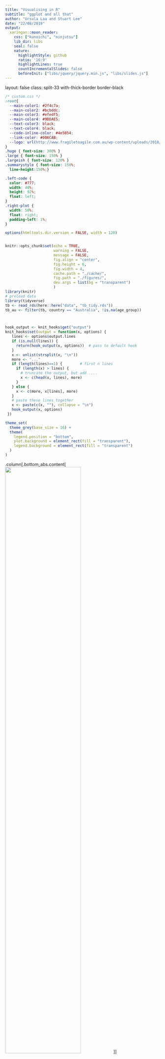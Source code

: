 ```yaml
---
title: "Visualising in R"
subtitle: "ggplot and all that"
author: "Ursula Laa and Stuart Lee"
date: "22/08/2019"
output:
  xaringan::moon_reader:
    css: ["kunoichi", "ninjutsu"]
    lib_dir: libs
    seal: false
    nature:
      highlightStyle: github
      ratio: '16:9'
      highlightLines: true
      countIncrementalSlides: false
      beforeInit: ["libs/jquery/jquery.min.js", "libs/slides.js"]
---
```

layout: false
class: split-33 with-thick-border border-black

```css
/* custom.css */
:root{
  --main-color1: #2f4c7a;
  --main-color2: #bcbddc;
  --main-color3: #efedf5;
  --main-color4: #9DDAE5;
  --text-color3: black;
  --text-color4: black;
  --code-inline-color: #4e5054;
  --link-color: #006CAB;
  --logo: url(http://www.fragiletoagile.com.au/wp-content/uploads/2018/02/monash-university-logo-transparent.png);
}
.huge { font-size: 300% }
.large { font-size: 150% }
.largeish { font-size: 120% }
.summarystyle { font-size: 150%;
  line-height:150%;}

.left-code {
  color: #777;
  width: 48%;
  height: 92%;
  float: left;
}
.right-plot {
  width: 50%;
  float: right;
  padding-left: 1%;
}
```




```r
options(htmltools.dir.version = FALSE, width = 120)


knitr::opts_chunk$set(echo = TRUE, 
                      warning = FALSE, 
                      message = FALSE,
                      fig.align = "center",
                      fig.height = 6,
                      fig.width = 4,
                      cache.path = "./cache/",
                      fig.path = "./figures/",
                      dev.args = list(bg = "transparent")
                      )
library(knitr)
# preload data
library(tidyverse)
tb <- read_rds(here::here("data", "tb_tidy.rds"))
tb_au <- filter(tb, country == "Australia", !is.na(age_group))



hook_output <- knit_hooks$get("output")
knit_hooks$set(output = function(x, options) {
   lines <- options$output.lines
   if (is.null(lines)) {
     return(hook_output(x, options))  # pass to default hook
   }
   x <- unlist(strsplit(x, "\n"))
   more <- "..."
   if (length(lines)==1) {        # first n lines
     if (length(x) > lines) {
       # truncate the output, but add ....
       x <- c(head(x, lines), more)
     }
   } else {
     x <- c(more, x[lines], more)
   }
   # paste these lines together
   x <- paste(c(x, ""), collapse = "\n")
   hook_output(x, options)
 })

theme_set(
  theme_grey(base_size = 16) +
  theme(
    legend.position = "bottom",
    plot.background = element_rect(fill = "transparent"),
    legend.background = element_rect(fill = "transparent")
  )
)
```


.column[.bottom_abs.content[
<img src="http://www.fragiletoagile.com.au/wp-content/uploads/2018/02/monash-university-logo-transparent.png" width="70%">
]]

.column.bg-main1[.content.vmiddle[.center[


# Data Visualisation with R


### ggplot2 and friends!
<br>
<br>

# Ursula Laa
# and
# Stuart Lee

]]]

---
layout: false
class: split-50 with-thick-border border-white
.column[.content[
# Who are we?

## Ursula Laa
.large[
- Research fellow at Monash University
- Working in particle physics and data visualisation
- Interested in visualisation of high-dimensional data
]

XXX tour animation?
]]

.column[.content[

# <br>

## Stuart Lee

.large[
- PhD student at Monash University
- Working in bioinformatics and data visualisation
- Interested in the same things as Ursula!
]

XXX 
]]


---

# Follow along with us

<br>

.large[The material for todays seminar is available online]

<br>


.largeish[
Get the slides from https://sa-lee.github.io/acems_viz_seminar/

Get the source code from https://github.com/sa-lee/acems_viz_seminar
]

<br>

.large[Just open RStudio to go along with the examples!]

---

# A grammar of graphics



.large[
The grammar of graphics defines a framework to construct statistical graphics in a principled way, by definind an explicit relationship between the variables in the data you have and the graphic or plot you wish to represent. It was first defined by Lee Wilkinson and extended by Hadley Wickham in the R package `ggplot2`. 
]

--

### `ggplot2` is based on three simple concepts:

.large[
* __Data__: input data should be formated in a data frame, where each column is a variable, and each row is an observation
* __Mapping__: declaring a mapping of input data variables onto aestetics
* __geoms__: the graphical primitives, e.g. geom_line, geom_point
]


--

### Here we uncover how the charts you know by name can be created via `ggplot2`, learn how to construct a `ggplot2` graphic and then build a plot up, layer-by-layer.


---

# Why use the grammar of graphics?

<br>

.large[
The grammar of graphics

- allows us to __define__ the mapping between variables in the data, with elements of the plot
- allows us to see and understand __how__ plots are similar or different
- helps us see how variations in the definition create variations in the plot
]

<br>

### Using named plots, for example a pie chart, bar chart, scatterplot, in some ways is like seeing animals in the zoo.


---

# Example data

### World Health Organisation (WHO) tuberculosis case notifications data 

<br>

.large[To showcase `ggplot2` we will build graphics using a data set provided by the [World Health Organisation (WHO)](https://www.who.int/). This is current tuberculosis (TB) case notifications aggregated by __country__, __gender__ and __age__ group. We have tidied up this data for you and saved it in the R data storage format.]


.largeish[
The data consists of six columns:

* __country:__ the country where the TB case(s) occured
* __iso3:__ a three letter standardised country code
* __year:__ the year when the TB case(s) occured
* __gender:__ whether the TB case(s) belonged to males or females.
* __age_group:__ whether the TB case(s) belonged to someone aged between 15 to 24, 25 to 34,
35 to 44, 45 to 54, 55 to 64 or 65 and above
* __count:__ the total number of TB cases for a given country, year, gender and age group.
]
---



# Load the data in RStudio on your computer

.largeish[On your computer, open RStudio and then load the TB data in with R using the tidyverse:]

```r
library(tidyverse)
tb <- read_rds("data/tb_tidy.rds")
tb_au <- filter(tb, country == "Australia", !is.na(age_group))
tb_au
```



---

# A first look

.largeish[Let's create charts from the TB data to find out if there are differences between age groups, and gender between TB cases in Australia.

We start with a 100% chart, that compares the proportion of TB cases in each age group by gender.]

<br>

```r
ggplot(tb_au, aes(x = year, y = count, fill = gender)) +
  geom_bar(stat = "identity", position = "fill") +
  facet_grid(~ age_group) +
  scale_fill_brewer(palette="Dark2") 
```

---

# A first look

.largeish[Let's create charts from the TB data to find out if there are differences between age groups, and gender between TB cases in Australia.

We start with a 100% chart, that compares the proportion of TB cases in each age group by gender.]

<br>

## What can you learn from a 100% chart? 

.largeish[
There are three key lessons from this chart:

 * The focus is on **proportion** in each category. 
 * Across (almost) all ages, and years, the proportion of males having TB is higher than females
 * These proportions tend to be higher in the older age groups, for all years.
]

---

class: middle center bg-main1

# Building your own ggplot

---

layout: false
class: split-33

.column[.content[
## Stepwise building of a `ggplot2`


We start by passing our *data set* to the ggplot function



```r
ggplot(tb_au) #<<
```

]]

.column[.content.vmiddle[
```r
```
]]

---

layout: false
class: split-33

.column[.content[
## Stepwise building of a `ggplot2`


We next define the *aesthetic mapping* (or *variable mapping*)


```r
ggplot(tb_au) +
  aes(x = year, #<<
      y = count, #<<
      fill = gender) #<<
```

]]

.column[.content.vmiddle[
```r
```
]]

---

layout: false
class: split-33

.column[.content[
## Stepwise building of a `ggplot2`

Now we specify the geom we want to draw 

```r
ggplot(tb_au) +
  aes(x = year, 
      y = count, 
      fill = gender) +
  geom_bar(stat = "identity", #<<
           position = "fill") #<<
```

.largeish[
- `stat = "identity"` says no need to compute the count (it is already counted in the data)
- `position = "fill"` sets the heights of the bars to be all at 100%, this emphasizes the proportion of males and females
]
]]

.column[.content.vmiddle[
```r
```
]]

---

layout: false
class: split-33

.column[.content[
## Stepwise building of a `ggplot2`

We can easily change things like the color palette

```r
ggplot(tb_au) +
  aes(x = year, 
      y = count, 
      fill = gender) +
  geom_bar(stat = "identity", 
           position = "fill") +
  scale_fill_brewer(  #<<
    palette = "Dark2")  #<<
  
```

.largeish[
Here we use a palette from [colorbrewer.org](colorbrewer.org) that accommodates colour blindness.
]
]]

.column[.content.vmiddle[
```r
```
]]

---

layout: false
class: split-33

.column[.content[
## Stepwise building of a `ggplot2`

Finally we create a bar chart for each age group by facetting

```r
ggplot(tb_au) +
  aes(x = year, 
      y = count, 
      fill = gender) +
  geom_bar(stat = "identity", 
           position = "fill") +
  scale_fill_brewer(  
    palette = "Dark2") +
  facet_grid(. ~ age_group) #<<
  
```

.largeish[
A `facet` creates subplots for each category (or combination of categories) laid out in a grid. The argument is specified as a *formula*, and is of the form left hand side ~ right hand side.
]
]]

.column[.content.vmiddle[
```r
```
]]

---

# Final plot

We created a `ggplot` one layer at a time. Once you become more confident you will be able to start building everything up at once.

```r
ggplot(tb_au, aes(x = year, y = count, fill = gender)) +
  geom_bar(stat = "identity", position = "fill") +
  facet_grid(~ age_group) +
  scale_fill_brewer(palette="Dark2")
```

---

# Changing things up

.largeish[
We can easily change how the plot is defined and compare different ways of showing the same data.
You can make a bar chart using `ggplot2` by changing the position argument in `geom_bar()` to `stack`: 
]

```r
ggplot(tb_au, aes(x = year, y = count, fill = gender)) +
  geom_bar(stat = "identity", position = "stack") +
  facet_grid(~ age_group) +
  scale_fill_brewer(palette="Dark2")
```

---
# Changing things up

.largeish[
We can easily change how the plot is defined and compare different ways of showing the same data.
You can make a bar chart using `ggplot2` by changing the position argument in `geom_bar()` to `stack`: 
]

```r
ggplot(tb_au, aes(x = year, y = count, fill = gender)) +
  geom_bar(stat = "identity", position = "stack") +
  facet_grid(~ age_group) +
  scale_fill_brewer(palette="Dark2")
```

## What we learn from this chart? 

.largeish[

Plotting the data in a different way changes what we learn from it

- Focus in now on **counts**, showing that counts are different across __ages__, and __years__: counts tend to be lower in middle age (45-64). 
- Shows that in the year 1999, there was a bit of a TB outbreak in most age groups, with numbers doubling or tripling compared to other years.
- The TB Incidence has been increasing among younger age groups in recent years.
]


---

# From 'stacked' to 'side-by-side'

.largeish[Let's change the position argument in `geom_bar()` to `dodge` to show the counts in each age category but with respect to __gender__]

```r
ggplot(tb_au, aes(x = year, y = count, fill = gender)) +
  geom_bar(stat = "identity", position="dodge") +
  facet_grid(~ age_group) +
  scale_fill_brewer(palette="Dark2")
```

---

# From 'stacked' to 'side-by-side'

.largeish[Let's change the position argument in `geom_bar()` to `dodge` to show the counts in each age category but with respect to __gender__]

```r
ggplot(tb_au, aes(x = year, y = count, fill = gender)) +
  geom_bar(stat = "identity", position="dodge") +
  facet_grid(~ age_group) +
  scale_fill_brewer(palette="Dark2")
```

# What can you learn from this chart? 

.largeish[
- Focus on counts by gender, showing predominantly male incidence of TB.
- You can also see that incidence among males relative to females is from middle age onwards. There appears to be
similar incidence between males and females in younger age groups.
]

.largeish[What's changed from your previous charts? The colours, aesthetics and facets have remained the same, it's just the __position__ of the bars that have been altered ]

---
# Changing coordinates

.largeish[
By changing to __polar__ coordinates, things will be layed out in __circles__, rather than __rectangles__, one axis is mapped to an __angle__.
]

```r
ggplot(tb_au, aes(x = year, y = count, fill = gender)) +
  geom_bar(stat = "identity") +
  facet_grid(gender ~ age_group) +
  scale_fill_brewer(palette="Dark2") + 
  coord_polar() 
```

---

# Changing coordinates

.largeish[
By changing to __polar__ coordinates, things will be layed out in __circles__, rather than __rectangles__, one axis is mapped to an __angle__.
]

```r
ggplot(tb_au, aes(x = year, y = count, fill = gender)) +
  geom_bar(stat = "identity") +
  facet_grid(gender ~ age_group) +
  scale_fill_brewer(palette="Dark2") + 
  coord_polar() 
```


# What can you learn from this chart? 

.large[This layout makes it easier to interpret how the chart emphasises the middle age groups as having low incidence accross the years.]





---

# Making a pie chart

.largeish[You can continue to use polar coordinates to make a pie chart.]


```r
ggplot(tb_au, aes(x = 1, y = count, fill = factor(year))) +
  geom_bar(stat = "identity", position="fill") +
  facet_grid(gender ~ age_group) +
  coord_polar(theta = "y")
```

---

# Making a pie chart

.largeish[You can continue to use polar coordinates to make a pie chart.]


```r
ggplot(tb_au, aes(x = 1, y = count, fill = factor(year))) +
  geom_bar(stat = "identity", position="fill") +
  facet_grid(gender ~ age_group) +
  coord_polar(theta = "y")
```

# What can you learn from this chart? 

.large[The pie chart is pretty but difficult to interpret and not usefull for making comparisons across age.]

---

class: bg-main1 center middle

# (Basic) Perception of visualisations

---

# Re-arrangement and proximity

.large[
Compare the two displays below - how are they different and what information does each of them emphasise?
]

<br>

```r
a <- tb_au %>% filter(year == 2012) %>%
  ggplot() +
  aes(x=gender, y=count, fill=gender) +
  geom_bar(stat="identity", position="dodge") + 
  facet_wrap(~age_group, ncol=6) +
  scale_fill_brewer("", palette="Dark2") +
  ggtitle("Arrangement A")
b <- tb_au %>% filter(year == 2012) %>%
  ggplot() +
  aes(x=age_group, y=count, fill=age_group) +
  geom_bar(stat="identity", position="dodge") + 
  facet_wrap(~gender, ncol=6) +
  scale_fill_brewer("", palette="Dark2") +
  ggtitle("Arrangement B")
library(gridExtra)
grid.arrange(a, b, nrow=1)
```
---
layout: false
class: split-50 with-thick-border border-white


.column[.content[
# Re-arrangement and proximity

```r
a
```
]]
.column[.content.vmiddle[

.large[
Arrangement A:

- easy to directly compare male and female counts, separately for each age group
- male counts are higher than female counts
- there is a big difference between counts in the 45-54 age group, and over 65 counts are almost the same
]]]

---


layout: false
class: split-50 with-thick-border border-white

.column[.content[
# Re-arrangement and proximity
```r
b
```
]]
.column[.content.vmiddle[
.large[
Arrangement B:

- easy to directly compare counts by age group, separately for females and males
- for females, incidence drops in the middle years
- for males, it is pretty consistently high across age groups
]]]

---
layout: false
class: split-50 with-thick-border border-white

.column[.content[

## Code for re-arrangement

```r
tb_au %>% filter(year == 2012) %>%
  ggplot() +
  aes(x=gender, y=count, fill=gender) +
  geom_bar(stat="identity", position="dodge") + 
  facet_wrap(~age_group, ncol=6) +
  scale_fill_brewer("", palette="Dark2") +
  ggtitle("Arrangement A")
```
]]

.column[.content[

<br>
<br>

```r
tb_au %>% filter(year == 2012) %>%
  ggplot() +
  aes(x=age_group, y=count, fill=age_group) +
  geom_bar(stat="identity", position="dodge") + 
  facet_wrap(~gender, ncol=6) +
  scale_fill_brewer("", palette="Dark2") +
  ggtitle("Arrangement B")
```
]]


---
class: center middle

# Takehome! 

.large[Place graphical elements you want the viewer to compare close to each other!]


---
layout: false
class: split-50 with-thick-border border-white


.column[.content.vmiddle[
## Grammar and Statistics
.largeish[
What we love about ggplot2...

<img src="https://www.wired.com/wp-content/uploads/2016/01/DB-Transformation-Colour.gif" style="width: 40%" />

[Source: https://www.wired.com/wp-content/uploads/2016/01/DB-Transformation-Colour.gif](https://www.wired.com/wp-content/uploads/2016/01/DB-Transformation-Colour.gif)

...you can make so many different displays of the same data, and each time something new may emerge.
]]]
.column[.content.vmiddle[
.largeish[
 - Grammar of graphics makes rearranging easy
 - Good to look at the data in many different ways [Unwin, Hofmann and Cook](https://journal.r-project.org/archive/2013/RJ-2013-012/RJ-2013-012.pdf)
]]]

---

class: middle center bg-main1

# Extensions of ggplot2

---
# Drawing maps

We can use ggplot2 to create chloropleth maps.

```r
# we need some geographical coordinates
world_data <- map_data("world")
head(world_data)
```


---
# Choloropleth map - setting up data

For each country we can compute the relative difference between
TB cases between year for each country. 

```r
tb_rel <- tb %>% 
  group_by(country, year) %>% 
  summarise(count = sum(count, na.rm = TRUE)) %>% 
  mutate(
    diff = lag(count, 1), 
    reldiff = if_else(diff == 0, 0, (count - diff) / diff)
  ) %>% 
  filter(year != first(year)) %>% 
  ungroup() %>% 
  mutate(
    country=recode(country, 
                   "United States of America"="USA", 
                   "United Kingdom of Great Britain and Northern Ireland"="UK",
                   "Russian Federation"="Russia")
  )
tb_map <- left_join(
  world_data, 
  tb_rel, 
  by = c("region" = "country")
)
head(tb_map)
```

---
# Chloropleth map

Let's look at relative difference from 2012 - 2011

```r
library(ggthemes)
map_2012 <- tb_map %>% 
  filter(year == 2012) 
map <- map_2012 %>% 
  ggplot(aes(x = long, y = lat, group = group, fill = reldiff)) + 
  geom_polygon() +
  coord_map(xlim = c(-180, 180)) +
  theme_map() 
map
```

---

# Chloropleth map

```r
```


---

# Changing colour palettes

```r
library(viridis)
map <- map + scale_fill_viridis(option = "magma")
map
```

---

# Changing colour palettes

```r
```


---

# Facetting

```r
library(ggthemes)
tb_map %>% 
  filter(year %in% 2007:2012) %>% 
  ggplot(aes(x = long, y = lat, group = group, fill = reldiff)) + 
  geom_polygon() +
  coord_map(xlim = c(-180, 180)) +
  scale_fill_viridis(limits = c(-1, 4), option = "magma") +
  facet_wrap(~ year) +
  theme_map() 
```

---
# Facetting

```r
```

---

# Animation or faceting in time

```r
library(gganimate)
tb_map %>% 
  filter(year %in% 2007:2012) %>% 
  ggplot(aes(x = long, y = lat, group = group, fill = reldiff)) + 
  geom_polygon() +
  coord_map(xlim = c(-180, 180)) +
  scale_fill_viridis(limits = c(-1, 4), option = "magma") +
  theme_map() +
  transition_time(year)
```

---
# Animation or facetting in time

```r
```

---

# Adding user interactivity

.largeish[Just add `ggplotly()`!]

```r
library(plotly)
ggplotly(map)
```

---

# and many more!

.largeish[https://www.ggplot2-exts.org/]

.largeish[https://socviz.co/]

.largeish[https://r4ds.had.co.nz/]


---
class: bg-main1 center


## Thanks!

.largeish[This talk is based on lecture notes by Dianne Cook.]

.largeish[These slides are made with R markdown using xaringan and the Kunoichi theme.]







